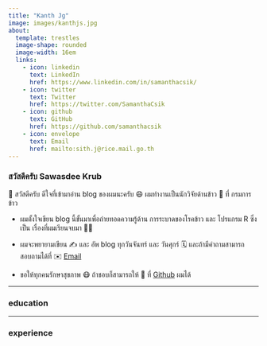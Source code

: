 ```yaml
---
title: "Kanth Jg"
image: images/kanthjs.jpg
about: 
  template: trestles
  image-shape: rounded
  image-width: 16em
  links:
    - icon: linkedin 
      text: LinkedIn
      href: https://www.linkedin.com/in/samanthacsik/
    - icon: twitter 
      text: Twitter
      href: https://twitter.com/SamanthaCsik
    - icon: github 
      text: GitHub
      href: https://github.com/samanthacsik
    - icon: envelope 
      text: Email
      href: mailto:sith.j@rice.mail.go.th
---
```


### สวัสดีครับ Sawasdee Krub

🙏 สวัสดีครับ ดีใจที่เข้ามาอ่าน blog ของผมนะครับ 😄 ผมทำงานเป็นนักวิจัยด้านข้าว 🌾 ที่ กรมการข้าว

-   ผมตั้งใจเขียน blog นี้ขั้นมาเพื่อถ่ายทอดความรู้ด้าน การระบาดของโรคข้าว และ โปรแกรม R ซึ่งเป็น เรื่องที่ผมเรียนจบมา 👨‍🎓

-   ผมจะพยายามเขียน ✍️ และ อัพ blog ทุกวันจันทร์ และ วันศุกร์ 🗓️ และถ้ามีคำถามสามารถสอบถามได้ที่ ✉️ [Email](sith.jaisong@gmail.com)

-   ขอให้ทุกคนรักษาสุขภาพ 😷 ถ้าชอบก็สามารถให้ 🌟 ที่ [Github](https://github.com/jaisong-sith) ผมได้

------------------------------------------------------------------------

### education

------------------------------------------------------------------------

### experience
